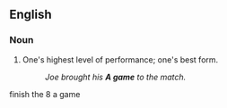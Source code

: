 {{also|agame|A-game}}

==English==

===Noun===
{{en-noun}}

# {{lb|en|informal}} One's highest level of performance; one's best form.
#: ''Joe brought his '''A game''' to the match.''
finish the 8 a game